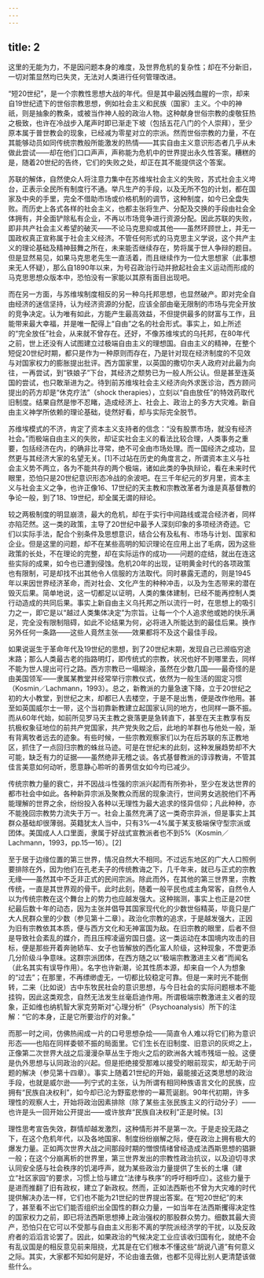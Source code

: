 ```yaml
---
---
---
```

title: 2
---




这里的无能为力，不是因问题本身的难度，及世界危机的复杂性；却在不分新旧，一切对策显然均已失灵，无法对人类进行任何管理改进。

“短20世纪”，是一个宗教性思想大战的年代。但是其中最凶残血腥的一宗，却来自19世纪遗下的世俗宗教思想，例如社会主义和民族（国家）主义。个中的神祇，则是抽象的教条，或被当作神人般的政治人物。这种献身世俗宗教的虔敬狂热之极致，也许在冷战步入尾声时即已渐走下坡（包括五花八门的个人崇拜），至少原本属于普世教会的现象，已经减为零星对立的宗派。然而世俗宗教的力量，不在其能够动员如同传统宗教般所能激发的热情——其实自由主义意识形态者几乎从未做此尝试——却在他们口口声声，声称能为危机中的世界提出永久性答案。糟糕的是，随着20世纪的告终，它们的失败之处，却正在其不能提供这个答案。

苏联的解体，自然使众人将注意力集中在苏维埃社会主义的失败，苏式社会主义垮台，正表示全民所有制度行不通。举凡生产的手段，以及无所不包的计划，都在国家及中央的手里，完全不借助市场或价格机制的调节，这种制度，如今已全盘失败。而历史上各式各样的社会主义，也都主张将生产、分配及交换的手段由社会全体拥有，并全面铲除私有企业，不再以市场竞争进行资源分配。因此苏联的失败，即非共产社会主义希望的破灭——不论马克思抑或其他——虽然环顾世上，并无一国政权真正宣称属于社会主义经济。不管任何形式的马克思主义学说，这个共产主义的理论基础及精神鼓舞之所在，未来能否继续存在，势将属于世人争辩的题目。但是显然易见，如果马克思老先生一直活着，而且继续作为一位大思想家（此事想来无人怀疑），那么自1890年以来，为号召政治行动并掀起社会主义运动而形成的马克思思想众版本中，恐怕没有一家能以其原有面目出现吧。

而在另一方面，与苏维埃制度相反的另一种乌托邦思想，也显然破产。即对完全自由经济的迷信坚持，认为经济资源的分配，应该全部由毫无限制的市场与完全开放的竞争决定。认为唯有如此，方能产生最高效益，不但提供最多的财富与工作，且能带来最大幸福，并是唯一配得上“自由”之名的社会形式。事实上，如上所述的“完全放任”社会，从来就不曾存在。还好，不像苏维埃式的乌托邦，在80年代之前，世上还没有人试图建立过极端自由主义的理想国。自由主义的精神，在整个短促20世纪时期，都只是作为一种原则而存在，乃是针对现在经济制度的不见效与对国家权力的膨胀提出批评。西方国家里，以英国的撒切尔夫人政府对此最为向往，一再尝试，到“铁娘子”下台，其经济之颓势已为一般人所公认。但是甚至连英国的尝试，也只敢渐进为之。待到前苏维埃社会主义经济向外求医诊治，西方顾问提出的药方却是“休克疗法”（shock therapies），立刻以“自由放任”的特效药取代旧制度。结果自然是惨不忍睹，造成经济上、社会上、政治上的多方大灾难。新自由主义神学所依赖的理论基础，徒然好看，却与实际完全脱节。

苏维埃模式的不济，肯定了资本主义支持者的信念：“没有股票市场，就没有经济社会。”而极端自由主义的失败，却证实社会主义的看法比较合理，人类事务之重要，包括经济在内，的确非比寻常，绝不可全由市场处理。而一国经济之成功，显然更与其经济大家的名望无关。[1]不过站在历史的角度言之，所谓资本主义与社会主义势不两立，各为不能共存的两个极端，诸如此类的争执辩论，看在未来时代眼里，恐怕只是20世纪意识形态冷战的余波吧。在三千年纪元的岁月里，资本主义与社会主义之争，也许正像16、17世纪的天主教和宗教改革者为谁是真基督教的争论一般，到了18、19世纪，却全属无谓的辩论。

较之两极制度的明显崩溃，最大的危机，却在于实行中间路线或混合经济者，同样亦陷茫然。这一类的政策，主导了20世纪中最予人深刻印象的多项经济奇迹。它们以实际手法，配合个别条件及思想意识，结合公有及私有、市场与计划、国家和企业。但是这里的问题，却不在某些高明的知识理论在应用上出了毛病，因为这些政策的长处，不在理论的完整，却在实际运作的成功——问题的症结，就出在连这些实际的成果，如今也已遭到侵蚀。危机20年的出现，证明黄金时代的各项政策也有限制，可是却找不出其他令人信服的方法取代。同时暴露无遗的，则是1945年以来因世界经济革命，而对社会、文化产生的种种冲击，以及为生态带来的潜在毁灭后果。简单地说，这一切都足以证明，人类的集体建制，已经不能再控制人类行动造成的共同后果。事实上新自由主义乌托邦之所以流行一时，在思想上的吸引力之一，即它是以“越过人类集体决定”为宗旨。让每一个个人追求他或她的快乐满足，完全没有限制阻碍，如此不论结果为何，必将进入所能达到的最佳后果。换作另外任何一条路——这些人竟然主张——效果都将不及这个最佳手段。

如果说诞生于革命年代及19世纪的思想，到了20世纪末期，发现自己已濒临穷途末路；那么人类最古老的指路明灯，即传统式的宗教，状况也好不到哪里去，同样不能为世人提出可行之路。西方宗教已一塌糊涂，虽然在少数几国——最奇怪的是由美国领军——隶属某教堂并经常举行宗教仪式，依然为一般生活的固定习惯（Kosmin／Lachmann，1993）。总之，新教派的力量急速下降，立于20世纪之初的大小教堂，到世纪之末，却都已人去楼空，于是不是出售，便是改作他用。甚至如英国威尔士一带，这个当初靠新教建立起国家认同的地方，也同样一蹶不振。而从60年代始，如前所见罗马天主教之衰落更是急转直下，甚至在天主教享有反抗极权象征地位的前共产党国家，共产党失败之后，此地的羊群也与他处一般，渐有背离牧者远去的迹象。有些时候，一些宗教观察家们以为在后苏联的东正教地区，抓住了一点回归宗教的蛛丝马迹。可是在世纪末的此刻，这种发展趋势却不大可能，缺乏有力的证据——虽然绝非无稽之谈。各式基督教派的谆谆教诲，不管其佳言美意如何动听，愿意静心聆听的善男信女如今均已减少。

传统宗教力量的衰亡，并不因战斗性强的宗派兴起而有所弥补，至少在发达世界的都市社会中如此。各种新异宗派及聚教众而居的现象流行，世间男女逃脱他们不再能理解的世界之余，纷纷投入各种以无理性为最大追求的怪异信仰；凡此种种，亦不能挽回宗教势力流失于万一。社会上虽然充满了这一类奇宗异派，但是事实上其群众基础却很薄弱。英籍犹太人当中，只有3%—4%属于某支极端保守型宗派或团体。美国成人人口里面，隶属于好战式宣教派者也不到5%（Kosmin／Lachmann，1993，pp.15—16）。[2]

至于居于边缘位置的第三世界，情况自然大不相同。不过远东地区的广大人口照例要排除在外，因为他们在孔老夫子的传统教诲之下，几千年来，就已与正式的宗教无缘——虽然其中不乏非正式的民间宗派。除此而外，在其他的第三世界里，宗教传统，一直是其世界观的骨干。此时此刻，随着一般平民也成主角常客，自然令人以为传统宗教在这个舞台上的势力也应越发强大。这种揣测，事实上也正是20世纪最后数十年的动态，因为主张并倡导其国家现代化的少数世俗精英，毕竟只是广大人民群众里的少数（参见第十二章）。政治化宗教的追求，于是越发强大，正因为旧有宗教依其本质，便与西方文化和无神富国为敌。在旧宗教的眼里，后者不但是导致社会紊乱的媒介，而且压榨凌逼穷国日盛。这一类运动在本国境内攻击的目标，便是那些开着奔驰轿车、女子也皆解放的西化富人阶级，这种现象，不啻更添几分阶级斗争意味。这群宗派团体，在西方随之以“极端宗教激进主义者”而闻名（此名其实有误导作用）。名字也许新潮，论其性质本源，却来自一个人为想象的“过去”；在那里，不再缥缈虚无，一切都比较稳定可靠。但是一来时光不能倒转，二来（比如说）古中东牧民社会的意识思想，与今日社会的实际问题根本不能挂钩，因此这类观念，自然无法发生丝毫启迪作用。所谓极端宗教激进主义者的现象，正如维也纳机智大家克劳斯对“心理分析”（Psychoanalysis）所下的注解：“它的本身，正是它所要治疗的对象。”

而那一时之间，仿佛热闹成一片的口号思想杂烩——简直令人难以将它们称为意识形态——也陷在同样委顿不振的局面里。它们生长在旧制度、旧意识的灰烬之上，正像第二次世界大战之后漫漫杂草丛生于炮火之后的欧洲各大城市残垣一般。这便是仇外思想与认同政治的兴起。但是拒绝接受那难以接受的眼前现实，却无助于问题的解决（参见第十四章）。事实上随着21世纪的开始，最能接近这类思想的政治手段，也就是威尔逊——列宁式的主张，认为所谓有相同种族语言文化的民族，应拥有“民族自决权利”，如今却已沦为野蛮悲惨的一幕荒诞剧。90年代初期，许多理性的观察人士，开始将政治因素排除（除了某些主张民族主义的行动分子）——也许是头一回开始公开提出——或许放弃“民族自决权利”正是时候。[3]

理性思考宣告失效，群情却越发激烈，这种情形并不是第一次。于是走投无路之下，在这个危机年代，以及各地国家、制度纷纷崩解之际，便在政治上拥有极大的爆发力量。正如两次世界大战之间那段时期的憎恨情绪曾经造成法西斯思想的猖獗一般；在这个分崩离析的世界里，第三世界发出的宗教性政治抗议，以及迫切寻求认同安全感与社会秩序的饥渴呼声，就为某些政治力量提供了生长的土壤（建立“社区家园”的要求，习惯上恰与建立“法律与秩序”的呼吁相呼应）。这些力量于是进而推翻了旧有政权，建立了新政权。然而，正如法西斯也不曾为大灾难的时代提供解决办法一样，它们也不能为21世纪的世界提出答案。在“短20世纪”的末了，甚至看不出它们能否组织出全国性的群众力量，一如当年在法西斯攫得决定性的国家权力之前，即已将法西斯思想捧上政治强权的那股群众势力。细数其最大资产，恐怕只在它可以不受那与自由主义形影不离的学院派经济学的干扰，以及反政府者的滔滔言论罢了。因此，如果政治的气候决定工业应该收归国有化，就绝不会有乱议国是的相反意见前来阻挠，尤其是在它们根本不懂这些“胡说八道”有何意义之际。其实，大家都不知如何是好，不论由谁去做，也都不见得比别人更清楚该做些什么。